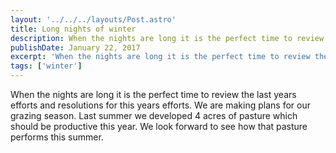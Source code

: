 ```yaml
---
layout: '../../../layouts/Post.astro'
title: Long nights of winter
description: When the nights are long it is the perfect time to review the last years efforts
publishDate: January 22, 2017
excerpt: 'When the nights are long it is the perfect time to review the last years efforts'
tags: ['winter']
---
```


When the nights are long it is the perfect time to review the last years efforts and resolutions for this years efforts.  We are making plans for our grazing season. Last summer we developed 4 acres of pasture which should be productive this year. We look forward to see how that pasture performs this summer.